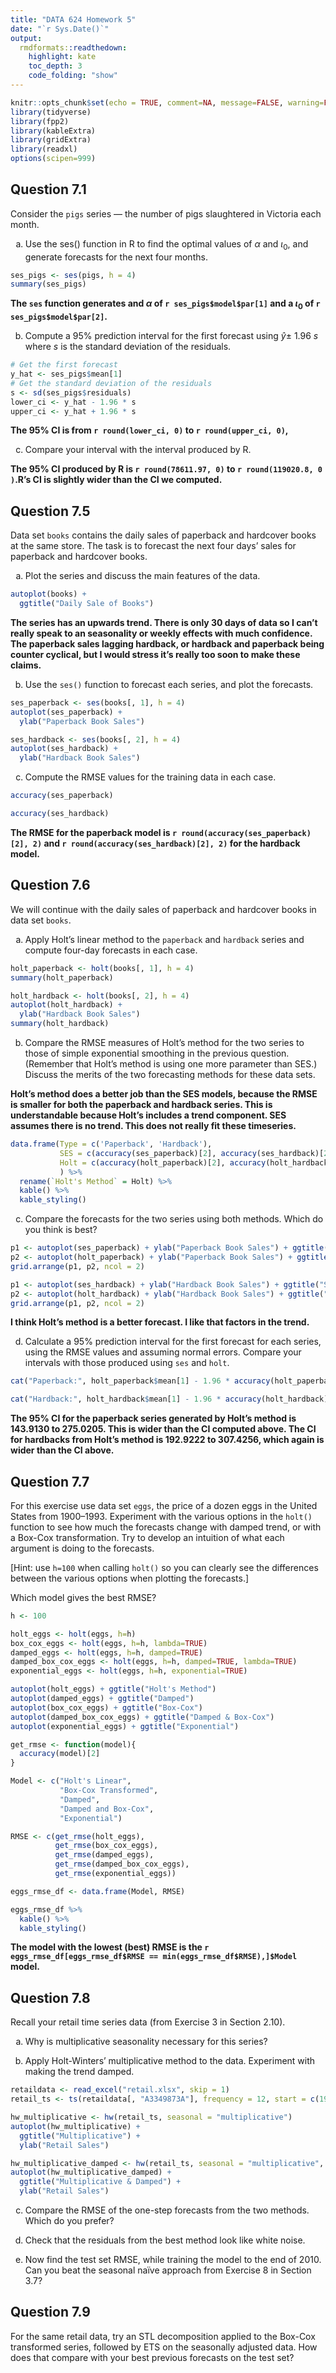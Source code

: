 ```yaml
---
title: "DATA 624 Homework 5"
date: "`r Sys.Date()`"
output:
  rmdformats::readthedown:
    highlight: kate
    toc_depth: 3
    code_folding: "show"
---
```



```r
knitr::opts_chunk$set(echo = TRUE, comment=NA, message=FALSE, warning=FALSE)
library(tidyverse)
library(fpp2)
library(kableExtra)
library(gridExtra)
library(readxl)
options(scipen=999)
```

## Question 7.1

Consider the `pigs` series — the number of pigs slaughtered in Victoria each month.

a. Use the ses() function in R to find the optimal values of $\alpha$ and $\iota_0$, and generate forecasts for the next four months.

```r
ses_pigs <- ses(pigs, h = 4)
summary(ses_pigs)
```

**The `ses` function generates and $\alpha$ of `r ses_pigs$model$par[1]` and a $\iota_0$ of `r ses_pigs$model$par[2]`.**

b. Compute a 95% prediction interval for the first forecast using  $\hat{y} \pm$ 1.96 $s$ where $s$ is the standard deviation of the residuals. 

```r
# Get the first forecast
y_hat <- ses_pigs$mean[1]
# Get the standard deviation of the residuals
s <- sd(ses_pigs$residuals)
lower_ci <- y_hat - 1.96 * s
upper_ci <- y_hat + 1.96 * s
```

**The 95% CI is from `r round(lower_ci, 0)` to `r round(upper_ci, 0)`,**

c. Compare your interval with the interval produced by R.

**The 95% CI produced by R is `r round(78611.97, 0)` to `r round(119020.8, 0 )`.R's CI is slightly wider than the CI we computed.**

## Question 7.5

Data set `books` contains the daily sales of paperback and hardcover books at the same store. The task is to forecast the next four days’ sales for paperback and hardcover books.

a. Plot the series and discuss the main features of the data.

```r
autoplot(books) + 
  ggtitle("Daily Sale of Books")
```

**The series has an upwards trend.  There is only 30 days of data so I can't really speak to an seasonality or weekly effects with much confidence.  The paperback sales lagging hardback, or hardback and paperback being counter cyclical, but I would stress it's really too soon to make these claims.**

b. Use the `ses()` function to forecast each series, and plot the forecasts.

```r
ses_paperback <- ses(books[, 1], h = 4)
autoplot(ses_paperback) +
  ylab("Paperback Book Sales")
```

```r
ses_hardback <- ses(books[, 2], h = 4)
autoplot(ses_hardback) +
  ylab("Hardback Book Sales")
```

c. Compute the RMSE values for the training data in each case.

```r
accuracy(ses_paperback)
```

```r
accuracy(ses_hardback)
```

**The RMSE for the paperback model is `r round(accuracy(ses_paperback)[2], 2)` and `r round(accuracy(ses_hardback)[2], 2)` for the hardback model.**

## Question 7.6

We will continue with the daily sales of paperback and hardcover books in data set `books`.

a. Apply Holt’s linear method to the `paperback` and `hardback` series and compute four-day forecasts in each case.

```r
holt_paperback <- holt(books[, 1], h = 4)
summary(holt_paperback)
```

```r
holt_hardback <- holt(books[, 2], h = 4)
autoplot(holt_hardback) +
  ylab("Hardback Book Sales")
summary(holt_hardback)
```

b. Compare the RMSE measures of Holt’s method for the two series to those of simple exponential smoothing in the previous question. (Remember that Holt’s method is using one more parameter than SES.) Discuss the merits of the two forecasting methods for these data sets.

**Holt's method does a better job than the SES models, because the RMSE is smaller for both the paperback and hardback series.  This is understandable because Holt's includes a trend component.  SES assumes there is no trend.  This does not really fit these timeseries.**

```r
data.frame(Type = c('Paperback', 'Hardback'),
           SES = c(accuracy(ses_paperback)[2], accuracy(ses_hardback)[2]),
           Holt = c(accuracy(holt_paperback)[2], accuracy(holt_hardback)[2])
           ) %>%
  rename(`Holt's Method` = Holt) %>%
  kable() %>%
  kable_styling()
```

c. Compare the forecasts for the two series using both methods. Which do you think is best?

```r
p1 <- autoplot(ses_paperback) + ylab("Paperback Book Sales") + ggtitle("SES Forecast")
p2 <- autoplot(holt_paperback) + ylab("Paperback Book Sales") + ggtitle("Holt's Forecast")
grid.arrange(p1, p2, ncol = 2)
```

```r
p1 <- autoplot(ses_hardback) + ylab("Hardback Book Sales") + ggtitle("SES Forecast")
p2 <- autoplot(holt_hardback) + ylab("Hardback Book Sales") + ggtitle("Holt's Forecast")
grid.arrange(p1, p2, ncol = 2)
```

**I think Holt's method is a better forecast.  I like that factors in the trend.**

d. Calculate a 95% prediction interval for the first forecast for each series, using the RMSE values and assuming normal errors. Compare your intervals with those produced using `ses` and `holt`.

```r
cat("Paperback:", holt_paperback$mean[1] - 1.96 * accuracy(holt_paperback)[2], "to", holt_paperback$mean[1] + 1.96 * accuracy(holt_paperback)[2])
```
```r
cat("Hardback:", holt_hardback$mean[1] - 1.96 * accuracy(holt_hardback)[2], "to", holt_hardback$mean[1] + 1.96 * accuracy(holt_hardback)[2])
```

**The 95% CI for the paperback series generated by Holt's method is 143.9130  to 275.0205.  This is wider than the CI computed above.  The CI for hardbacks from Holt's method is 192.9222 to 307.4256, which again is wider than the CI above.**


## Question 7.7

For this exercise use data set `eggs`, the price of a dozen eggs in the United States from 1900–1993. Experiment with the various options in the `holt()` function to see how much the forecasts change with damped trend, or with a Box-Cox transformation. Try to develop an intuition of what each argument is doing to the forecasts.

[Hint: use `h=100` when calling `holt()` so you can clearly see the differences between the various options when plotting the forecasts.]

Which model gives the best RMSE?

```r
h <- 100

holt_eggs <- holt(eggs, h=h)
box_cox_eggs <- holt(eggs, h=h, lambda=TRUE)
damped_eggs <- holt(eggs, h=h, damped=TRUE)
damped_box_cox_eggs <- holt(eggs, h=h, damped=TRUE, lambda=TRUE)
exponential_eggs <- holt(eggs, h=h, exponential=TRUE)

autoplot(holt_eggs) + ggtitle("Holt's Method") 
autoplot(damped_eggs) + ggtitle("Damped")
autoplot(box_cox_eggs) + ggtitle("Box-Cox")
autoplot(damped_box_cox_eggs) + ggtitle("Damped & Box-Cox")
autoplot(exponential_eggs) + ggtitle("Exponential")
```



```r
get_rmse <- function(model){
  accuracy(model)[2]
}

Model <- c("Holt's Linear", 
           "Box-Cox Transformed",
           "Damped",
           "Damped and Box-Cox",
           "Exponential")

RMSE <- c(get_rmse(holt_eggs), 
          get_rmse(box_cox_eggs),
          get_rmse(damped_eggs),
          get_rmse(damped_box_cox_eggs),
          get_rmse(exponential_eggs))

eggs_rmse_df <- data.frame(Model, RMSE) 

eggs_rmse_df %>%
  kable() %>%
  kable_styling()
```

**The model with the lowest (best) RMSE is the `r eggs_rmse_df[eggs_rmse_df$RMSE == min(eggs_rmse_df$RMSE),]$Model` model.**


## Question 7.8

Recall your retail time series data (from Exercise 3 in Section 2.10).

a. Why is multiplicative seasonality necessary for this series?

b. Apply Holt-Winters’ multiplicative method to the data. Experiment with making the trend damped.

```r
retaildata <- read_excel("retail.xlsx", skip = 1)
retail_ts <- ts(retaildata[, "A3349873A"], frequency = 12, start = c(1982, 4))

hw_multiplicative <- hw(retail_ts, seasonal = "multiplicative")
autoplot(hw_multiplicative) + 
  ggtitle("Multiplicative") + 
  ylab("Retail Sales")

hw_multiplicative_damped <- hw(retail_ts, seasonal = "multiplicative", damped = TRUE)
autoplot(hw_multiplicative_damped) + 
  ggtitle("Multiplicative & Damped") + 
  ylab("Retail Sales")
```

c. Compare the RMSE of the one-step forecasts from the two methods. Which do you prefer?

d. Check that the residuals from the best method look like white noise.

e. Now find the test set RMSE, while training the model to the end of 2010. Can you beat the seasonal naïve approach from Exercise 8 in Section 3.7?

## Question 7.9 

For the same retail data, try an STL decomposition applied to the Box-Cox transformed series, followed by ETS on the seasonally adjusted data. How does that compare with your best previous forecasts on the test set?
